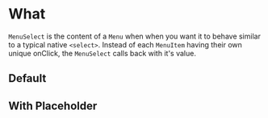 
<Meta title="MenuSelect"/>

# What

`MenuSelect` is the content of a `Menu` when when you want it to behave similar to a typical native `<select>`. Instead of each `MenuItem` having their own unique onClick, the `MenuSelect` calls back with it's value.

## Default

<Preview withSource="none">
	<Story name="example" parameters={{ docs : { disable : true }}}>
		<Stories.example/>
	</Story>
</Preview>

## With Placeholder

<Preview withSource="none">
	<Stories.withPlaceholder/>
</Preview>
